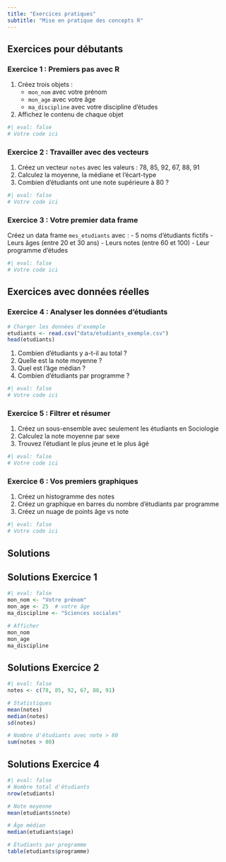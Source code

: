 ```yaml
---
title: "Exercices pratiques"
subtitle: "Mise en pratique des concepts R"
---
```


## Exercices pour débutants

### Exercice 1 : Premiers pas avec R

1. Créez trois objets :
   - `mon_nom` avec votre prénom
   - `mon_age` avec votre âge
   - `ma_discipline` avec votre discipline d'études

2. Affichez le contenu de chaque objet

```r
#| eval: false
# Votre code ici

```

### Exercice 2 : Travailler avec des vecteurs

1. Créez un vecteur `notes` avec les valeurs : 78, 85, 92, 67, 88, 91
2. Calculez la moyenne, la médiane et l'écart-type
3. Combien d'étudiants ont une note supérieure à 80 ?

```r
#| eval: false
# Votre code ici

```

### Exercice 3 : Votre premier data frame

Créez un data frame `mes_etudiants` avec :
- 5 noms d'étudiants fictifs
- Leurs âges (entre 20 et 30 ans)
- Leurs notes (entre 60 et 100)
- Leur programme d'études

```r
#| eval: false
# Votre code ici

```

## Exercices avec données réelles

### Exercice 4 : Analyser les données d'étudiants

```r
# Charger les données d'exemple
etudiants <- read.csv("data/etudiants_exemple.csv")
head(etudiants)
```

1. Combien d'étudiants y a-t-il au total ?
2. Quelle est la note moyenne ?
3. Quel est l'âge médian ?
4. Combien d'étudiants par programme ?

```r
#| eval: false
# Votre code ici

```

### Exercice 5 : Filtrer et résumer

1. Créez un sous-ensemble avec seulement les étudiants en Sociologie
2. Calculez la note moyenne par sexe
3. Trouvez l'étudiant le plus jeune et le plus âgé

```r
#| eval: false
# Votre code ici

```

### Exercice 6 : Vos premiers graphiques

1. Créez un histogramme des notes
2. Créez un graphique en barres du nombre d'étudiants par programme
3. Créez un nuage de points âge vs note

```r
#| eval: false
# Votre code ici

```

## Solutions

::: {.callout-note collapse="true"}
## Solutions Exercice 1

```r
#| eval: false
mon_nom <- "Votre prénom"
mon_age <- 25  # votre âge
ma_discipline <- "Sciences sociales"

# Afficher
mon_nom
mon_age
ma_discipline
```
:::

::: {.callout-note collapse="true"}
## Solutions Exercice 2

```r
#| eval: false
notes <- c(78, 85, 92, 67, 88, 91)

# Statistiques
mean(notes)
median(notes)
sd(notes)

# Nombre d'étudiants avec note > 80
sum(notes > 80)
```
:::

::: {.callout-note collapse="true"}
## Solutions Exercice 4

```r
#| eval: false
# Nombre total d'étudiants
nrow(etudiants)

# Note moyenne
mean(etudiants$note)

# Âge médian
median(etudiants$age)

# Étudiants par programme
table(etudiants$programme)
```
:::